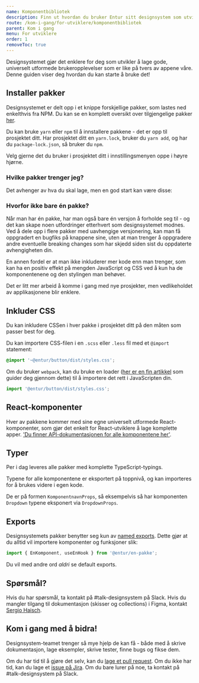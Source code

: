 ```yaml
---
name: Komponentbibliotek
description: Finn ut hvordan du bruker Entur sitt designsystem som utvikler.
route: /kom-i-gang/for-utviklere/komponentbibliotek
parent: Kom i gang
menu: For utviklere
order: 1
removeToc: true
---
```



<PageHeader>
  Designsystemet gjør det enklere for deg som utvikler å lage gode, universelt
  utformede brukeropplevelser som er like på tvers av appene våre. Denne guiden
  viser deg hvordan du kan starte å bruke det!
</PageHeader>

## Installer pakker

Designsystemet er delt opp i et knippe forskjellige pakker, som lastes ned enkelthvis fra NPM. Du kan se en komplett oversikt over tilgjengelige pakker [her](http://npmjs.org/org/entur).

Du kan bruke `yarn` eller `npm` til å innstallere pakkene - det er opp til prosjektet ditt. Har prosjektet ditt en `yarn.lock`, bruker du `yarn add`, og har du `package-lock.json`, så bruker du `npm`.

Velg gjerne det du bruker i prosjektet ditt i innstillingsmenyen oppe i høyre hjørne.

### Hvilke pakker trenger jeg?

Det avhenger av hva du skal lage, men en god start kan være disse:

<PackageManager></PackageManager>

### Hvorfor ikke bare én pakke?

Når man har én pakke, har man også bare én versjon å forholde seg til - og det kan skape noen utfordringer etterhvert som designsystemet modnes.
Ved å dele opp i flere pakker med uavhengige versjonering, kan man få oppgradert en bugfiks på knappene sine, uten at man trenger å oppgradere andre eventuelle breaking changes som har skjedd siden sist du oppdaterte avhengigheten din.

En annen fordel er at man ikke inkluderer mer kode enn man trenger, som kan ha en positiv effekt på mengden JavaScript og CSS ved å kun ha de komponentenene og den stylingen man behøver.

Det er litt mer arbeid å komme i gang med nye prosjekter, men vedlikeholdet av applikasjonene blir enklere.

## Inkluder CSS

Du kan inkludere CSSen i hver pakke i prosjektet ditt på den måten som passer best for deg.

Du kan importere CSS-filen i en `.scss` eller `.less` fil med et `@import` statement:

```scss
@import '~@entur/button/dist/styles.css';
```

Om du bruker `webpack`, kan du bruke en loader ([her er en fin artikkel](https://medium.com/a-beginners-guide-for-webpack-2/webpack-loaders-css-and-sass-2cc0079b5b3a) som guider deg gjennom dette) til å importere det rett i JavaScripten din.

```js
import '@entur/button/dist/styles.css';
```

## React-komponenter

Hver av pakkene kommer med sine egne universelt utformede React-komponenter, som gjør det enkelt for React-utviklere å lage komplette apper. ['Du finner API-dokumentasjonen for alle komponentene her'](/komponenter).

## Typer

Per i dag leveres alle pakker med komplette TypeScript-typings.

Typene for alle komponentene er eksportert på toppnivå, og kan importeres for å brukes videre i egen kode.

De er på formen `KomponentnavnProps`, så eksempelvis så har komponenten `Dropdown` typene eksponert via `DropdownProps`.

## Exports

Designsystemets pakker benytter seg kun av [named exports](https://developer.mozilla.org/en-US/docs/web/javascript/reference/statements/export). Dette gjør at du alltid vil importere komponenter og funksjoner slik:

```js
import { EnKomponent, useEnHook } from '@entur/en-pakke';
```

Du vil med andre ord _aldri_ se default exports.

## Spørsmål?

Hvis du har spørsmål, ta kontakt på #talk-designsystem på Slack. Hvis du mangler tilgang til dokumentasjon (skisser og collections) i Figma, kontakt [Sergio Haisch](mailto:sergio.haisch.timm@entur.org).

## Kom i gang med å bidra!

Designsystem-teamet trenger så mye hjelp de kan få - både med å skrive dokumentasjon, lage eksempler, skrive tester, finne bugs og fikse dem.

Om du har tid til å gjøre det selv, kan du [lage et pull request](https://bitbucket.org/enturas/design-system). Om du ikke har tid, kan du lage et [issue på Jira](https://enturas.atlassian.com). Om du bare lurer på noe, ta kontakt på #talk-designsystem på Slack.

